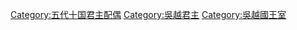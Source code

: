 [[Category:五代十国君主配偶|Category:五代十国君主配偶]]
[[Category:吳越君主|Category:吳越君主]]
[[Category:吳越國王室|Category:吳越國王室]]